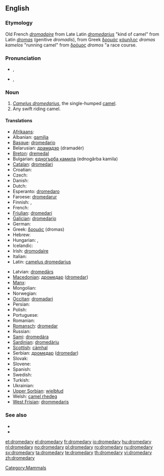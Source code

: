 ==English==
===Etymology===
Old French ''[[dromadaire]]'' from Late Latin ''[[dromedarius]]'' "kind of camel" from Latin ''[[dromas]]'' (genitive ''dromadis''), from Greek [[δρομάς]] [[κάμηλος]] ''dromas kamelos'' "running camel" from [[δρόμος]] ''dromos'' "a race course.

===Pronunciation===
* {{a|UK}} {{IPA|/ˈdɹɒm.ə.də.ɹi/}}, {{SAMPA|/"dr\Qm.@.d@.r\i/}}
* {{a|US}} {{IPA|/ˈdɹɑmədeɹɪ/}}, {{SAMPA|/"dr\Am@der\I/}}

===Noun===
{{en-noun|dromedar|ies}}

# ''[[Camelus dromedarius]]'', the single-humped [[camel]].
# Any swift riding camel.

====Translations====
{{trans-top|Camelus dromedarius, the single-humped camel}}
* [[Afrikaans]]: {{t-|af|dromedaris|xs=Afrikaans}}
* Albanian: [[gamilja]]
* [[Basque]]: [[dromedario]]
* Belarusian: [[драмадэр]] (dramadér) {{m}}
* [[Breton]]: [[dremedal]] {{m}}
* Bulgarian: [[едногърба камила]] (ednogǎrba kamila) {{f}}
* [[Catalan]]: [[dromedari]] {{m}}
* Croatian: {{t-|hr|dromedar|m}}
* Czech: {{t-|cs|dromedár}}
* Danish: {{t-|da|dromedar}}
* Dutch: {{t+|nl|dromedaris|m}}
* Esperanto: [[dromedaro]]
* Faroese: [[dromedarur]]
* Finnish: {{t+|fi|dromedaari}}, {{t-|fi|yksikyttyräinen kameli}}
* French: {{t+|fr|dromadaire|m}}
* [[Friulian]]: [[dromedari]] {{m}}
* [[Galician]]: [[dromedario]] {{m}}
* German: {{t-|de|Dromedar|n}}
* Greek: [[δρομάς]] {{f}} (dromas)
* Hebrew: {{t|he|כרכרה|tr=khirkhôrah}}
* Hungarian: {{t+|hu|dromedár}},  {{t-|hu|egypúpú teve}}
* Icelandic: {{t|is|drómedari|m}}
* Irish: [[dromodaire]]
* Italian: {{t+|it|dromedario|m}}
* Latin: [[camelus dromedarius]] {{m}}
{{trans-mid}}
* Latvian: [[dromedārs]]
* [[Macedonian]]: [[дромедар]] ([[dromedar]])
* [[Manx]]: {{t-|gv|drommeyder|xs=Manx}}
* Mongolian: {{t-|mn|ганц бөхт тэмээ|tr=ganc böht têmêê|sc=Cyrl|xs=Mongolian}}
* Norwegian: {{t+|no|dromedar}}
* [[Occitan]]: [[dromadari]]
* Persian: {{t+|fa|شتر|tr=shotor|xs=Persian}}
* Polish: {{t+|pl|dromader|m}}
* Portuguese: {{t-|pt|dromedário|m}}
* Romanian: {{t+|ro|dromader}}
* [[Romansch]]: [[dromedar]]
* Russian: {{t+|ru|дромадер|m|tr=dromadér}}
* [[Sami]]: [[dromedára]]
* [[Sardinian]]: [[dromedàriu]]
* [[Scottish]]: [[càmhal]]
* Serbian: [[дромедар]] ([[dromedar]]) {{m}}
* Slovak: {{t-|sk|dromedár}}
* Slovene: {{t+|sl|dromedar|m}}
* Spanish: {{t-|es|dromedario|m}}
* Swedish: {{t+|sv|dromedar}}
* Turkish: {{t+|tr|hecin}}
* Ukrainian: {{t-|uk|дромадер|tr=dromader|xs=Ukrainian}}
* [[Upper Sorbian]]: [[wjelbłud]]
* Welsh: [[camel rhedeg]]
* [[West Frisian]]: [[drommedaris]]
{{trans-bottom}}

===See also===
*{{pedialite}}
*{{Wikisource1911Enc Citation|Dromedary}}

[[Category:Mammals]]

[[et:dromedary]]
[[el:dromedary]]
[[fr:dromedary]]
[[io:dromedary]]
[[hu:dromedary]]
[[nl:dromedary]]
[[no:dromedary]]
[[pl:dromedary]]
[[ro:dromedary]]
[[ru:dromedary]]
[[sv:dromedary]]
[[ta:dromedary]]
[[te:dromedary]]
[[th:dromedary]]
[[vi:dromedary]]
[[zh:dromedary]]